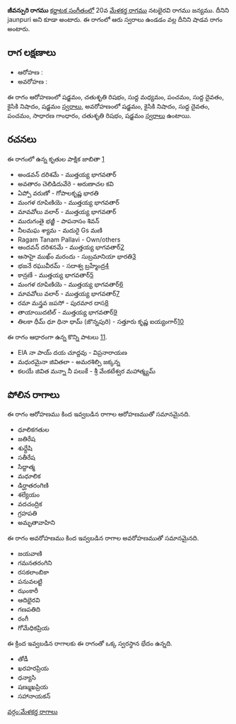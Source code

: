 {{Infobox ragam
	| name          	= జీవన్పురి
	| synonym	    	= jaunpuri
	| mela          	= 
	| chakra        	= 
	| janaka        	= 
	| type          	= శాడవ
	| arohanam      	= {{svaraC|S|R2|M1|P|D1|N2|S'}} 
	| avarohanam    	= {{svaraC|S'|N2|D1|P|G2|R2|S}}
	| jeeva         	=
	| chhaya        	=
	| nyasa         	=
	| vishesha      	= 
	| equivalent  		= 
}}
{{కర్ణాటక సంగీత రాగాలు}}
'''జీవన్పురి రాగము''' [[కర్ణాటక సంగీతం]]లో 20వ [[మేళకర్త రాగము]] నటభైరవి రాగము జన్యము. దీనిని jaunpuri అని కూడా అంటారు. ఈ రాగంలో ఆరు స్వరాలు ఉండడం వల్ల దీనిని షాడవ రాగం అంటారు.


==రాగ లక్షణాలు==


* ఆరోహణ : {{svaraC|S|R2|M1|P|D1|N2|S'}} 
* అవరోహణ : {{svaraC|S'|N2|D1|P|G2|R2|S}}

ఈ రాగం ఆరోహణంలో షడ్జమం, చతుశృతి రిషభం, సుద్ద మధ్యమం, పంచమం, సుద్ద దైవతం, కైసికి నిషాదం, షడ్జమం [[స్వరాలు]], అవరోహణంలో షడ్జమం, కైసికి నిషాదం, సుద్ద దైవతం, పంచమం, సాధారణ గాంధారం, చతుశృతి రిషభం, షడ్జమం [[స్వరాలు]] ఉంటాయి.

==రచనలు==
ఈ రాగంలో ఉన్న కృతుల పాక్షిక జాబితా [https://github.com/ssrihari/ragavardhini/blob/master/ragas/kritis.psv]
* అండవన్ దరిశమే - ముత్తయ్య భాగవతార్
* అవతారం చెలిడిదువేరె - అరుణాచల కవి
* ఏప్పో వరుణో - గోపాలకృష్ణ భారతి
* మంగళ రూపిణియె - ముత్తయ్య భాగవతార్
* మావవోలు వలార్ - ముత్తయ్య భాగవతార్
* మురుగంతై భజ్జీ - పాపనాసం శివన్
* నీలమఘ శ్యామ - మదురై Gs మణి
* Ragam Tanam Pallavi - Own/others
* ఆందవన్ దరిశనమే - ముత్తయ్య భాగవతార్[http://www.karnatik.com/c2208.shtml]
* ఆసాహై ముఖ్ం మరందు - సుబ్రమానియా భారతి[http://www.karnatik.com/c1249.shtml]
* భజనే రఘువీరమ్ - సదాశ్వ బ్రహ్మేంద్ర[http://www.karnatik.com/c2965.shtml]
* కాన్రణే - ముత్తయ్య భాగవతార్[http://www.karnatik.com/c2217.shtml]
* మంగళ రూపిణియె - ముత్తయ్య భాగవతార్[http://www.karnatik.com/c2213.shtml]
* మావవోలు వలార్ - ముత్తయ్య భాగవతార్[http://www.karnatik.com/c2211.shtml]
* రమా మన్త్రవ జపసో - పురమార దాస[http://www.karnatik.com/c1500.shtml]
* తాయాయిదటిల్ - ముత్తయ్య భాగవతార్[http://www.karnatik.com/c2218.shtml]
* తిలకా ధీమ్ ధూ ధినా థామ్ (జొన్నపురి) - సత్తూరు కృష్ణ ఐయ్యంగార్[http://www.karnatik.com/c1262.shtml]

ఈ రాగం ఆధారంగా ఉన్న కొన్ని పాటలు [http://rksanka.tripod.com/music/rslist.html].
* ElA నా పాయ్ దయ చూద్దవు - విప్రనారాయణ
* మధురమైనా జివితలా - అమరశిల్పి జక్కన్న
* కలయే జివిత మన్నా నీ పలుకే - శ్రీ వేంకటేశ్వర మహాత్మ్యమ్




==పోలిన రాగాలు==
ఈ రాగం ఆరోహణము కింద ఇవ్వబడిన రాగాల ఆరోహణముతో సమానమైనది.
* ధూలికగతుల
* జతిరేష
* శుధ్దేషి
* సతీరేష
* సిద్దాత్మ
* మధూలిక
* డిర్ఘాతరంగిణి
* శల్యేయం
* వదచంద్రిక
* గ్రహపతి
* అమృతావాహిని

ఈ రాగం అవరోహణము కింద ఇవ్వబడిన రాగాల అవరోహణముతో సమానమైనది.
* జయవాణి
* గమనతరంగిని
* రసకలాంబికా
* పనువలట్టి
* ఝంకారీ
* ఆదిభైరవి
* గణపతిది
* రంగీ
* గోమేధికప్రియ

ఈ క్రింద ఇవ్వబడిన రాగాలకు ఈ రాగంతో ఒక్క స్వరస్థాన భేదం ఉన్నది.
* తోడీ
* ఖరహరప్రియ
* ధన్యాసి
* షణ్ముఖప్రియ
* సహానాయకన్



[[వర్గం:మేళకర్త రాగాలు]]